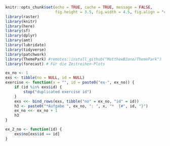 ```r
knitr::opts_chunk$set(echo = TRUE, cache = TRUE, message = FALSE, 
                      fig.height = 3.5, fig.width = 4.5, fig.align = "center")
library(raster)
library(knitr)
library(here)
library(sf)
library(dplyr)
library(amt)
library(lubridate)
library(tidyverse)
library(patchwork)
library(ThemePark) #remotes::install_github("MatthewBJane/ThemePark")
library(forecast) # Für die Zeitreihen-Plots

ex_no <- 1
exs <- tibble(no = NULL, id = NULL)
exercise <- function(x = "", id = paste0("ex-", ex_no)) {
    if (id %in% exs$id) {
        stop("duplicated exercise id")
    }
    exs <<- bind_rows(exs, tibble("no" = ex_no, "id" = id))
    h3 <- paste0("*Aufgabe ", ex_no, ": ", x, "*  {#", id, "}")
    ex_no <<- ex_no + 1
    h3
}

ex_2_no <- function(id) {
    exs$no[exs$id == id]
}
```
